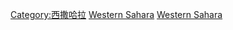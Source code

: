 {{Commons category|Geography of Western Sahara}}

[[Category:西撒哈拉|Category:西撒哈拉]]
[[Category:北非地理|Western Sahara]]
[[Category:非洲各国地理|Western Sahara]]